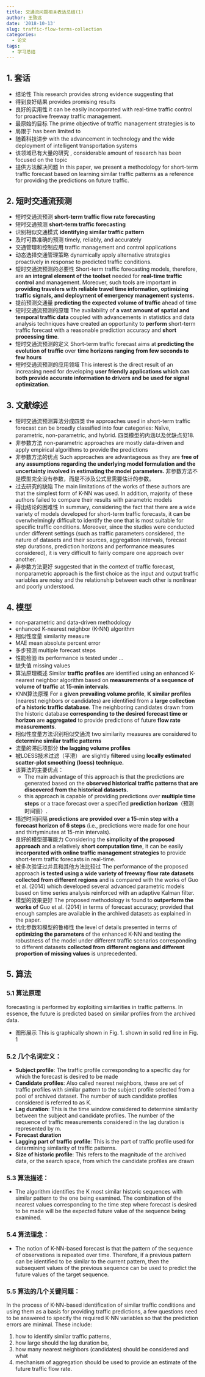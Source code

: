 ```yaml
---
title: 交通流问题相关表达总结(1)
author: 王致远
date: '2018-10-13'
slug: traffic-flow-terms-collection
categories:
  - 论文
tags:
  - 学习总结
---
```


## 1. 套话

- 结论性 This research provides strong evidence suggesting that 
- 得到良好结果 provides promising results
- 良好的实用性 it can be easily incorporated with real-time traffic control for proactive freeway traffic management.
- 最原始的目标 The prime objective of traffic management strategies is to
- 局限于 has been limited to
- 随着科技进步 with the advancement in technology and the wide deployment of intelligent transportation systems
- 该领域已有大量的研究 , considerable amount of research has been focused on the topic
- 提供方法解决问题 In this paper, we present a methodology for short-term traffic forecast based on learning similar traffic patterns as a reference for providing the predictions on future traffic.

## 2. 短时交通流预测

- 短时交通流预测 **short-term traffic flow rate forecasting**
- 短时交通预测 **short-term traffic forecasting**
- 识别相似交通模式 **identifying similar traffic pattern**
- 及时可靠准确的预测 timely, reliably, and accurately 
- 交通管理和控制应用 traffic management and control applications
- 动态选择交通管理策略 dynamically apply alternative strategies proactively in response to predicted traffic conditions. 
- 短时交通流预测的必要性 Short-term traffic forecasting models, therefore, are **an integral element of the toolset** needed for **real-time traffic control** and management. Moreover, such tools are important in **providing travelers with reliable travel time information, optimizing traffic signals, and deployment of emergency management systems.**
- 提前预测交通量 **predicting the expected volume of traffic** ahead of time
- 短时交通流预测的原理 The availability of **a vast amount of spatial and temporal traffic data** coupled with advancements in statistics and data analysis techniques have created an opportunity to **perform** short-term traffic forecast with a reasonable prediction accuracy and **short processing time**.
- 短时交通流预测的定义 Short-term traffic forecast aims at **predicting the evolution of traffic** over **time horizons ranging from few seconds to few hours**
- 短时交通流预测的应用领域 This interest is the direct result of an increasing need for developing **user friendly applications which can
both provide accurate information to drivers and be used for signal optimization**.


## 3. 文献综述

- 短时交通流预测算法分成四类  the approaches used in short-term traffic forecast can be broadly classified into four categories: Naïve, parametric, non-parametric, and hybrid. 四类模型的内涵以及优缺点见18.
- 非参数方法 non-parametric approaches are mostly data-driven and apply empirical algorithms to provide the predictions
- 非参数方法的优点 Such approaches are advantageous as they are **free of any assumptions regarding the underlying model formulation and the uncertainty involved in estimating the model parameters. ** 非参数方法不是模型完全没有参数，而是不涉及公式里需要估计的参数。
- 过去研究的缺陷 The main limitations of the works of these authors are that the simplest form of K-NN was used. In addition, majority of these authors failed to compare their results with parametric models 
- 得出结论的困难性 In summary, considering the fact that there are a wide variety of models developed for short-term traffic forecasts, it can be overwhelmingly difficult to identify the one that is most suitable for specific traffic conditions. Moreover, since the studies were conducted under different settings (such as traffic parameters considered, the nature of datasets and their sources, aggregation intervals, forecast step durations, prediction horizons and performance measures considered), it is very difficult to fairly compare one approach over another.
- 非参数方法更好 suggested that in the context of traffic forecast, nonparametric approach is the first choice as the input and output traffic variables are noisy and the relationship between each other is nonlinear and poorly understood. 


## 4. 模型

- non-parametric and data-driven methodology
- enhanced K-nearest neighbor (K-NN) algorithm
- 相似性度量 similarity measure
- MAE mean absolute percent error 
- 多步预测  multiple forecast steps
- 性能检验 its performance is tested under ...
- 缺失值 missing values
- 算法原理概述 Similar **traffic profiles** are identified using an enhanced K-nearest neighbor algorithm based on **measurements of a sequence of volume of traffic** at **15-min intervals**. 
- KNN算法原理 For a **given prevailing volume profile**, **K similar profiles** (nearest neighbors or candidates) are identified from a **large collection of a historic traffic database**. The neighboring candidates drawn from the historic database **corresponding to the desired forecast time or horizon** are **aggregated** to provide predictions of future **flow rate measurements**. 
- 相似性度量方法识别相似交通流  two similarity measures are considered to **determine similar traffic patterns**
- 流量的滞后项部分  **the lagging volume profiles**
- 被LOESS技术过滤（平滑） are slightly **filtered** using **locally estimated scatter-plot smoothing (loess) technique.**
- 该算法的主要优点：
    - The main advantage of this approach is that the predictions are generated based on the **observed historical traffic patterns that are discovered from the historical datasets. **
    - this approach is capable of providing predictions over **multiple time steps** or a trace forecast over a specified **prediction horizon**（预测时间窗）.
- 描述时间间隔 **predictions are provided over a 15-min step with a forecast horizon of 6 steps** (i.e., predictions were made for one hour and thirtyminutes at 15-min intervals). 
- 良好的模型部署能力 Considering the **simplicity of the proposed approach** and a relatively **short computation time**, it can be easily **incorporated with online traffic management strategies** to provide short-term traffic forecasts in real-time. 
- 被多次验证过并且和其他方法比较过 The performance of the proposed approach **is tested using a wide variety of freeway flow rate datasets collected from different regions** and is compared with the works of Guo et al. (2014) which developed several advanced parametric models based on time series analysis reinforced with an adaptive Kalman filter. 
- 模型的效果更好 The proposed methodology is found to **outperform the works of** Guo et al. (2014) in terms of forecast accuracy; provided that enough samples are available in the archived datasets as explained in the paper. 
- 优化参数和模型的鲁棒性 the level of details presented in terms of **optimizing the parameters** of the enhanced K-NN and testing the robustness of the model under different traffic scenarios corresponding to different datasets **collected from different regions and different proportion of missing values** is unprecedented.

## 5. 算法

### 5.1 算法原理 

forecasting is performed by exploiting similarities in traffic patterns. In essence, the future is predicted based on similar profiles from the archived data.


- 图形展示 This is graphically shown in Fig. 1. shown in solid red line in Fig. 1

### 5.2 几个名词定义：

- **Subject profile**: The traffic profile corresponding to a specific day for which the forecast is desired to be made
- **Candidate profiles**: Also called nearest neighbors, these are set of traffic profiles with similar pattern to the subject profile selected from a pool of archived dataset. The number of such candidate profiles considered is referred to as K.
- **Lag duration**: This is the time window considered to determine similarity between the subject and candidate profiles. The number of the sequence of traffic measurements considered in the lag duration is represented by m. 
- **Forecast duration**
- **Lagging part of traffic profile**: This is the part of traffic profile used for determining similarity of traffic patterns. 
- **Size of historic profile**: This refers to the magnitude of the archived data, or the search space, from which the candidate
profiles are drawn

### 5.3 算法描述：

- The algorithm identifies the K most similar historic sequences with similar pattern to the one being examined. The combination of the nearest values corresponding to the time step where forecast is desired to be made will be the expected future value of the sequence being examined. 

### 5.4 算法理念：

-  The notion of K-NN-based forecast is that the pattern of the sequence of observations is repeated over time. Therefore, if a previous pattern can be identified to be similar to the current pattern, then the subsequent values of the previous sequence can be used to predict the future values of the target sequence.

### 5.5 算法的几个关键问题：

In the process of K-NN-based identification of similar traffic conditions and using them as a basis for providing traffic predictions, a few questions need to be answered to specify the required K-NN variables so that the prediction errors are minimal. These include: 

1. how to identify similar traffic patterns, 
2. how large should the lag duration be, 
3. how many nearest neighbors (candidates) should be considered and what 
4. mechanism of aggregation should be used to provide an estimate of the future traffic flow rate. 